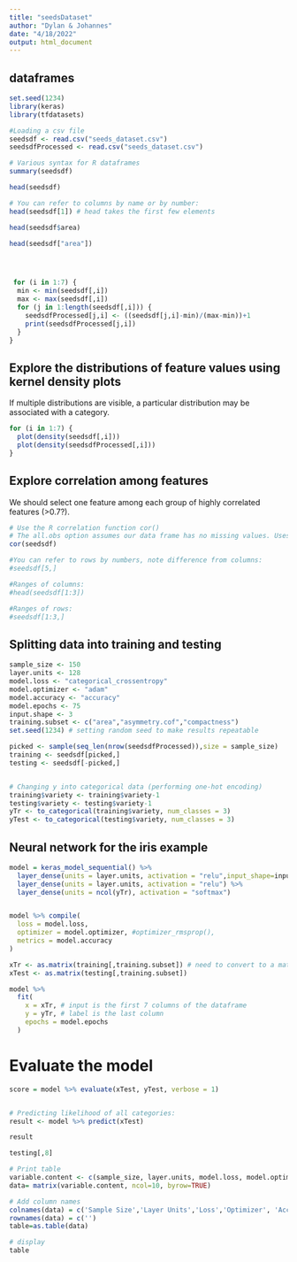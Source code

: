 ```yaml
---
title: "seedsDataset"
author: "Dylan & Johannes"
date: "4/18/2022"
output: html_document
---
```




## dataframes 
```r
set.seed(1234)
library(keras)
library(tfdatasets)

#Loading a csv file
seedsdf <- read.csv("seeds_dataset.csv")
seedsdfProcessed <- read.csv("seeds_dataset.csv")

# Various syntax for R dataframes
summary(seedsdf)

head(seedsdf)

# You can refer to columns by name or by number:
head(seedsdf[1]) # head takes the first few elements

head(seedsdf$area)

head(seedsdf["area"])




 for (i in 1:7) {
  min <- min(seedsdf[,i])
  max <- max(seedsdf[,i])
  for (j in 1:length(seedsdf[,i])) { 
    seedsdfProcessed[j,i] <- ((seedsdf[j,i]-min)/(max-min))+1
    print(seedsdfProcessed[j,i])
  }
}
```
## Explore the distributions of feature values using kernel density plots
If multiple distributions are visible, a particular distribution may be associated with a category. 
```r
for (i in 1:7) {
  plot(density(seedsdf[,i]))
  plot(density(seedsdfProcessed[,i]))
}

```
## Explore correlation among features
We should select one feature among each group of highly correlated features (>0.7?).
```r
# Use the R correlation function cor()
# The all.obs option assumes our data frame has no missing values. Uses Pearson correlation testing by default.
cor(seedsdf)

```


```r
#You can refer to rows by numbers, note difference from columns:
#seedsdf[5,]

#Ranges of columns:
#head(seedsdf[1:3])

#Ranges of rows:
#seedsdf[1:3,]
```


## Splitting data into training and testing

```r
sample_size <- 150
layer.units <- 128
model.loss <- "categorical_crossentropy"
model.optimizer <- "adam"
model.accuracy <- "accuracy"
model.epochs <- 75
input.shape <- 3
training.subset <- c("area","asymmetry.cof","compactness")
set.seed(1234) # setting random seed to make results repeatable

picked <- sample(seq_len(nrow(seedsdfProcessed)),size = sample_size)
training <- seedsdf[picked,]
testing <- seedsdf[-picked,]


# Changing y into categorical data (performing one-hot encoding)
training$variety <- training$variety-1
testing$variety <- testing$variety-1
yTr <- to_categorical(training$variety, num_classes = 3)
yTest <- to_categorical(testing$variety, num_classes = 3)

```

## Neural network for the iris example

```r
model = keras_model_sequential() %>%
  layer_dense(units = layer.units, activation = "relu",input_shape=input.shape) %>%
  layer_dense(units = layer.units, activation = "relu") %>%
  layer_dense(units = ncol(yTr), activation = "softmax")


model %>% compile(
  loss = model.loss,
  optimizer = model.optimizer, #optimizer_rmsprop(),
  metrics = model.accuracy
)

xTr <- as.matrix(training[,training.subset]) # need to convert to a matrix
xTest <- as.matrix(testing[,training.subset])

model %>% 
  fit(
    x = xTr, # input is the first 7 columns of the dataframe
    y = yTr, # label is the last column
    epochs = model.epochs
  )

```

# Evaluate the model
```r
score = model %>% evaluate(xTest, yTest, verbose = 1)


# Predicting likelihood of all categories:
result <- model %>% predict(xTest)

result

testing[,8]

# Print table
variable.content <- c(sample_size, layer.units, model.loss, model.optimizer, model.accuracy, model.epochs, input.shape, toString(training.subset), round(score[1], 4), round(score[2], 4))
data= matrix(variable.content, ncol=10, byrow=TRUE)

# Add column names
colnames(data) = c('Sample Size','Layer Units','Loss','Optimizer', 'Accuracy', 'Epochs', 'Input Shape', 'Feature Selection', 'Test Loss', 'Test Accuracy')
rownames(data) = c('')
table=as.table(data)

# display
table

```
